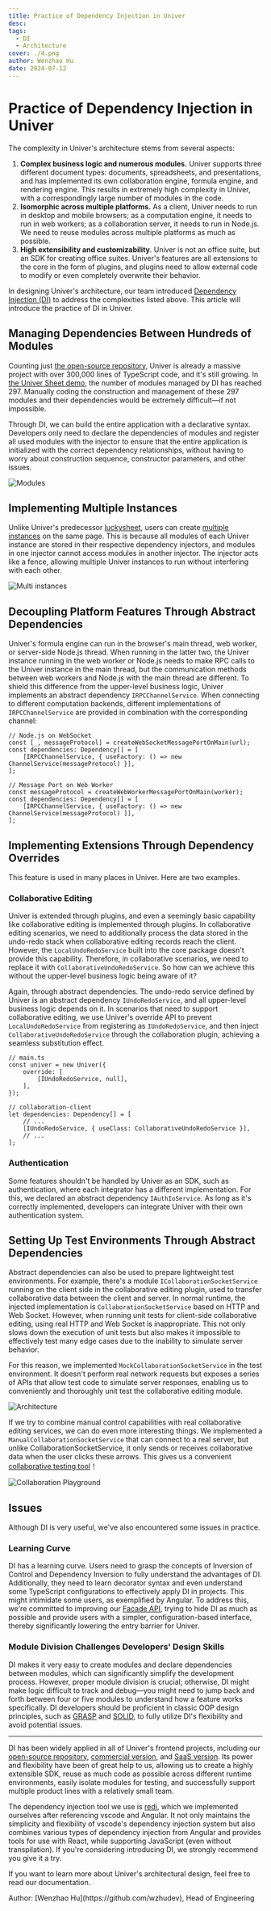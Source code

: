 ```yaml
---
title: Practice of Dependency Injection in Univer
desc: 
tags:
  - DI
  - Architecture
cover: ./4.png
author: Wenzhao Hu
date: 2024-07-12
---
```


# Practice of Dependency Injection in Univer


The complexity in Univer's architecture stems from several aspects:

1. **Complex business logic and numerous modules.** Univer supports three different document types: documents, spreadsheets, and presentations, and has implemented its own collaboration engine, formula engine, and rendering engine. This results in extremely high complexity in Univer, with a correspondingly large number of modules in the code.
2. **Isomorphic across multiple platforms.** As a client, Univer needs to run in desktop and mobile browsers; as a computation engine, it needs to run in web workers; as a collaboration server, it needs to run in Node.js. We need to reuse modules across multiple platforms as much as possible.
3. **High extensibility and customizability**. Univer is not an office suite, but an SDK for creating office suites. Univer's features are all extensions to the core in the form of plugins, and plugins need to allow external code to modify or even completely overwrite their behavior.

In designing Univer's architecture, our team introduced [Dependency Injection (DI)](https://en.wikipedia.org/wiki/Dependency_injection) to address the complexities listed above. This article will introduce the practice of DI in Univer.

## Managing Dependencies Between Hundreds of Modules

Counting just [the open-source repository](https://github.com/dream-num/univer), Univer is already a massive project with over 300,000 lines of TypeScript code, and it's still growing. In [the Univer Sheet demo](https://univer.ai/examples/sheets), the number of modules managed by DI has reached 297. Manually coding the construction and management of these 297 modules and their dependencies would be extremely difficult—if not impossible.

Through DI, we can build the entire application with a declarative syntax. Developers only need to declare the dependencies of modules and register all used modules with the injector to ensure that the entire application is initialized with the correct dependency relationships, without having to worry about construction sequence, constructor parameters, and other issues.

![Modules](./di/0.png)

## Implementing Multiple Instances

Unlike Univer's predecessor [luckysheet](https://github.com/dream-num/Luckysheet), users can create [multiple instances](https://univer.ai/examples/sheets-multi) on the same page. This is because all modules of each Univer instance are stored in their respective dependency injectors, and modules in one injector cannot access modules in another injector. The injector acts like a fence, allowing multiple Univer instances to run without interfering with each other.

![Multi instances](./di/1.png)

## Decoupling Platform Features Through Abstract Dependencies

Univer's formula engine can run in the browser's main thread, web worker, or server-side Node.js thread. When running in the latter two, the Univer instance running in the web worker or Node.js needs to make RPC calls to the Univer instance in the main thread, but the communication methods between web workers and Node.js with the main thread are different. To shield this difference from the upper-level business logic, Univer implements an abstract dependency `IRPCChannelService`. When connecting to different computation backends, different implementations of `IRPCChannelService` are provided in combination with the corresponding channel:

```tsx
// Node.js on WebSocket
const [_, messageProtocol] = createWebSocketMessagePortOnMain(url);
const dependencies: Dependency[] = [
    [IRPCChannelService, { useFactory: () => new ChannelService(messageProtocol) }],
];

// Message Port on Web Worker
const messageProtocol = createWebWorkerMessagePortOnMain(worker);
const dependencies: Dependency[] = [
    [IRPCChannelService, { useFactory: () => new ChannelService(messageProtocol) ]],
];
```

## Implementing Extensions Through Dependency Overrides

This feature is used in many places in Univer. Here are two examples.

### Collaborative Editing

Univer is extended through plugins, and even a seemingly basic capability like collaborative editing is implemented through plugins. In collaborative editing scenarios, we need to additionally process the data stored in the undo-redo stack when collaborative editing records reach the client. However, the `LocalUndoRedoService` built into the core package doesn't provide this capability. Therefore, in collaborative scenarios, we need to replace it with `CollaborativeUndoRedoService`. So how can we achieve this without the upper-level business logic being aware of it?

Again, through abstract dependencies. The undo-redo service defined by Univer is an abstract dependency `IUndoRedoService`, and all upper-level business logic depends on it. In scenarios that need to support collaborative editing, we use Univer's override API to prevent `LocalUndoRedoService` from registering as `IUndoRedoService`, and then inject `CollaborativeUndoRedoService` through the collaboration plugin, achieving a seamless substitution effect.

```tsx
// main.ts
const univer = new Univer({
    override: [
        [IUndoRedoService, null],
    ],
});

// collaboration-client
let dependencies: Dependency[] = [
    // ...
    [IUndoRedoService, { useClass: CollaborativeUndoRedoService }],
    // ...
];
```

### Authentication

Some features shouldn't be handled by Univer as an SDK, such as authentication, where each integrator has a different implementation. For this, we declared an abstract dependency `IAuthIoService`. As long as it's correctly implemented, developers can integrate Univer with their own authentication system.

## Setting Up Test Environments Through Abstract Dependencies

Abstract dependencies can also be used to prepare lightweight test environments. For example, there's a module `ICollaborationSocketService` running on the client side in the collaborative editing plugin, used to transfer collaborative data between the client and server. In normal runtime, the injected implementation is `CollaborationSocketService` based on HTTP and Web Socket. However, when running unit tests for client-side collaborative editing, using real HTTP and Web Socket is inappropriate. This not only slows down the execution of unit tests but also makes it impossible to effectively test many edge cases due to the inability to simulate server behavior.

For this reason, we implemented `MockCollaborationSocketService` in the test environment. It doesn't perform real network requests but exposes a series of APIs that allow test code to simulate server responses, enabling us to conveniently and thoroughly unit test the collaborative editing module.

![Architecture](./di/2.png)

If we try to combine manual control capabilities with real collaborative editing services, we can do even more interesting things. We implemented a `ManualCollaborationSocketService` that can connect to a real server, but unlike CollaborationSocketService, it only sends or receives collaborative data when the user clicks these arrows. This gives us a convenient [collaborative testing tool](https://univer.ai/pro/examples/sheets-collaboration-playground?unit=rA6uCSvKSUuGMq2lOm5Mwg&type=2&subunit=kYrr5Ggs7PSIez4bWWf00)！

![Collaboration Playground](./di/3.png)

## Issues

Although DI is very useful, we've also encountered some issues in practice.

### Learning Curve

DI has a learning curve. Users need to grasp the concepts of Inversion of Control and Dependency Inversion to fully understand the advantages of DI. Additionally, they need to learn decorator syntax and even understand some TypeScript configurations to effectively apply DI in projects. This might intimidate some users, as exemplified by Angular. To address this, we're committed to improving our [Facade API](https://univer.ai/guides/sheet/facade/facade), trying to hide DI as much as possible and provide users with a simpler, configuration-based interface, thereby significantly lowering the entry barrier for Univer.

### Module Division Challenges Developers' Design Skills

DI makes it very easy to create modules and declare dependencies between modules, which can significantly simplify the development process. However, proper module division is crucial; otherwise, DI might make logic difficult to track and debug—you might need to jump back and forth between four or five modules to understand how a feature works specifically. DI developers should be proficient in classic OOP design principles, such as [GRASP](https://en.wikipedia.org/wiki/GRASP_(object-oriented_design)) and [SOLID](https://www.digitalocean.com/community/conceptual-articles/s-o-l-i-d-the-first-five-principles-of-object-oriented-design), to fully utilize DI's flexibility and avoid potential issues.

---

DI has been widely applied in all of Univer's frontend projects, including our [open-source repository](https://github.com/dream-num/univer), [commercial version](https://univer.ai/), and [SaaS version](https://space.univer.ai/). Its power and flexibility have been of great help to us, allowing us to create a highly extensible SDK, reuse as much code as possible across different runtime environments, easily isolate modules for testing, and successfully support multiple product lines with a relatively small team.

The dependency injection tool we use is [redi](https://www.notion.so/991adceb8bb244278e9897588d639aff?pvs=21), which we implemented ourselves after referencing vscode and Angular. It not only maintains the simplicity and flexibility of vscode's dependency injection system but also combines various types of dependency injection from Angular and provides tools for use with React, while supporting JavaScript (even without transpilation). If you're considering introducing DI, we strongly recommend you give it a try.

If you want to learn more about Univer's architectural design, feel free to read our documentation.

<p className="text-gray-500 text-sm mt-8">Author: [Wenzhao Hu](https://github.com/wzhudev), Head of Engineering</p>